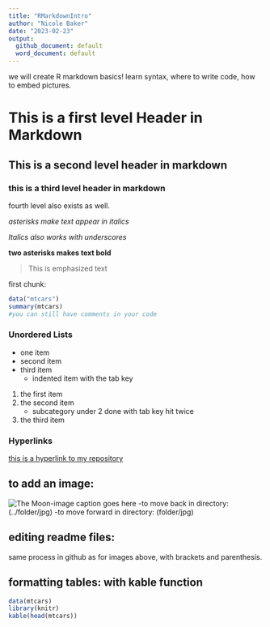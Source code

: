 ```yaml
---
title: "RMarkdownIntro"
author: "Nicole Baker"
date: "2023-02-23"
output:
  github_document: default
  word_document: default
---
```



we will create R markdown basics! learn syntax, where to write code, how to embed pictures.

# This is a first level Header in Markdown

## This is a second level header in markdown

### this is a third level header in markdown

fourth level also exists as well.

*asterisks make text appear in italics*

_Italics also works with underscores_

**two asterisks makes text bold**

> This is emphasized text

first chunk:

```r
data("mtcars")
summary(mtcars)
#you can still have comments in your code
```

### Unordered Lists

- one item
- second item
- third item
  - indented item with the tab key


1. the first item 
2. the second item
    - subcategory under 2 done with tab key hit twice
3. the third item

### Hyperlinks

[this is a hyperlink to my repository](https://github.com/njbaker61/Reproducibility-Class)


## to add an image:
![The Moon-image caption goes here](Moon.jpg)
-to move back in directory: (../folder/jpg)
-to move forward in directory: (folder/jpg)


## editing readme files:
same process in github as for images above, with brackets and parenthesis.

## formatting tables: with kable function
```r
data(mtcars)
library(knitr)
kable(head(mtcars))
```


